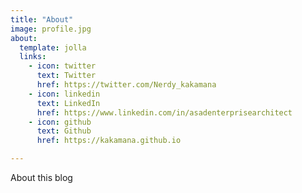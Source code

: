 ```yaml
---
title: "About"
image: profile.jpg
about:
  template: jolla
  links:
    - icon: twitter
      text: Twitter
      href: https://twitter.com/Nerdy_kakamana
    - icon: linkedin
      text: LinkedIn
      href: https://www.linkedin.com/in/asadenterprisearchitect
    - icon: github
      text: Github
      href: https://kakamana.github.io

---
```


About this blog
